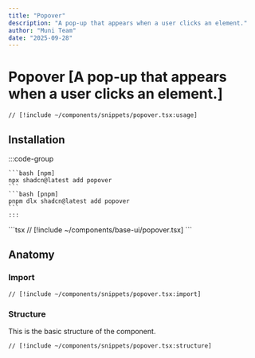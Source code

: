 ```yaml
---
title: "Popover"
description: "A pop-up that appears when a user clicks an element."
author: "Muni Team"
date: "2025-09-28"
---
```



# Popover [A pop-up that appears when a user clicks an element.]

<CodePreviewBlock>
<PopoverComponent />

```tsx
// [!include ~/components/snippets/popover.tsx:usage]
```

</CodePreviewBlock>

## Installation

<Tabs>
  <TabsItem value="cli" label="CLI">
    :::code-group 

    ```bash [npm] 
    npx shadcn@latest add popover 
    ``` 
    ```bash [pnpm] 
    pnpm dlx shadcn@latest add popover 
    ``` 
    :::
  </TabsItem>
  <TabsItem value="manual" label="MANUAL">
    ```tsx 
    // [!include ~/components/base-ui/popover.tsx] 
    ```
  </TabsItem>
</Tabs>

## Anatomy

### Import

```tsx
// [!include ~/components/snippets/popover.tsx:import]
```

### Structure

This is the basic structure of the component.

```tsx
// [!include ~/components/snippets/popover.tsx:structure]
```